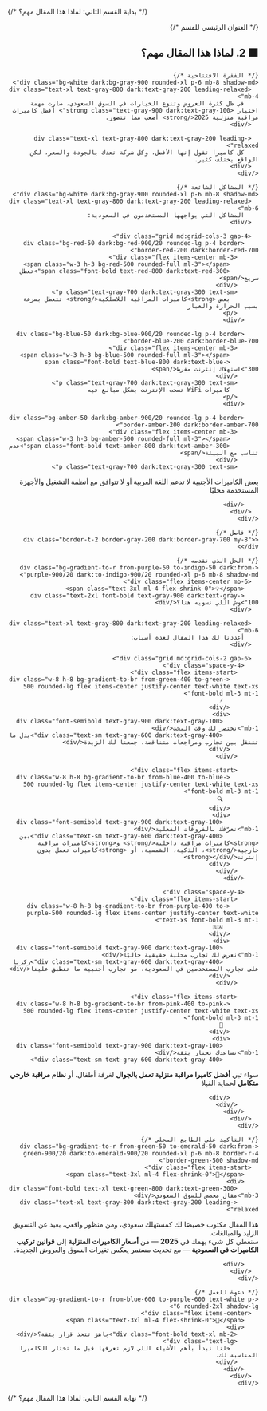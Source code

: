 {/* بداية القسم الثاني: لماذا هذا المقال مهم؟ */}

<section class="bg-gray-50 dark:bg-gray-800 py-8 px-4 text-right" dir="rtl">
  <div class="max-w-4xl mx-auto">
    {/* العنوان الرئيسي للقسم */}
    <h2 id="why-important" class="text-4xl md:text-5xl font-black text-gray-900 dark:text-gray-100 mb-6 border-b-4 border-orange-500 pb-3 min-h-40">
      🟧 2. لماذا هذا المقال مهم؟
    </h2>

    {/* الفقرة الافتتاحية */}
    <div class="bg-white dark:bg-gray-900 rounded-xl p-6 mb-8 shadow-md">
      <div class="text-xl text-gray-800 dark:text-gray-200 leading-relaxed mb-4">
        في ظل كثرة العروض وتنوع الخيارات في السوق السعودي، صارت مهمة اختيار <strong class="text-gray-900 dark:text-gray-100"> أفضل كاميرات مراقبة منزلية 2025</strong> أصعب مما تتصور.
      </div>

      <div class="text-xl text-gray-800 dark:text-gray-200 leading-relaxed">
        كل كاميرا تقول إنها الأفضل، وكل شركة تعدك بالجودة والسعر، لكن الواقع يختلف كثير.
      </div>
    </div>

    {/* المشاكل الشائعة */}
    <div class="bg-white dark:bg-gray-900 rounded-xl p-6 mb-8 shadow-md">
      <div class="text-xl text-gray-800 dark:text-gray-200 leading-relaxed mb-6">
        المشاكل التي يواجهها المستخدمون في السعودية:
      </div>

      <div class="grid md:grid-cols-3 gap-4">
        <div class="bg-red-50 dark:bg-red-900/20 rounded-lg p-4 border border-red-200 dark:border-red-700">
          <div class="flex items-center mb-3">
            <span class="w-3 h-3 bg-red-500 rounded-full ml-3"></span>
            <span class="font-bold text-red-800 dark:text-red-300">تعطل سريع</span>
          </div>
          <p class="text-gray-700 dark:text-gray-300 text-sm">
            بعض <strong>كاميرات المراقبة اللاسلكية</strong> تتعطل بسرعة بسبب الحرارة والغبار
          </p>
        </div>

        <div class="bg-blue-50 dark:bg-blue-900/20 rounded-lg p-4 border border-blue-200 dark:border-blue-700">
          <div class="flex items-center mb-3">
            <span class="w-3 h-3 bg-blue-500 rounded-full ml-3"></span>
            <span class="font-bold text-blue-800 dark:text-blue-300">استهلاك إنترنت مفرط</span>
          </div>
          <p class="text-gray-700 dark:text-gray-300 text-sm">
            كاميرات WiFi تسحب الإنترنت بشكل مبالغ فيه
          </p>
        </div>

        <div class="bg-amber-50 dark:bg-amber-900/20 rounded-lg p-4 border border-amber-200 dark:border-amber-700">
          <div class="flex items-center mb-3">
            <span class="w-3 h-3 bg-amber-500 rounded-full ml-3"></span>
            <span class="font-bold text-amber-800 dark:text-amber-300">عدم تناسب مع البيئة</span>
          </div>
          <p class="text-gray-700 dark:text-gray-300 text-sm">

بعض الكاميرات الأجنبية لا تدعم اللغة العربية أو لا تتوافق مع أنظمة التشغيل والأجهزة المستخدمة محليًا

</p>

        </div>
      </div>
    </div>

    {/* فاصل */}
    <div class="border-t-2 border-gray-200 dark:border-gray-700 my-8"></div>

    {/* الحل الذي نقدمه */}
    <div class="bg-gradient-to-r from-purple-50 to-indigo-50 dark:from-purple-900/20 dark:to-indigo-900/20 rounded-xl p-6 mb-8 shadow-md">
      <div class="flex items-center mb-6">
        <span class="text-3xl ml-4 flex-shrink-0">💡</span>
        <div class="text-2xl font-bold text-gray-900 dark:text-gray-100">وش اللي نسويه هنا؟</div>
      </div>

      <div class="text-xl text-gray-800 dark:text-gray-200 leading-relaxed mb-6">
        أعددنا لك هذا المقال لعدة أسباب:
      </div>

      <div class="grid md:grid-cols-2 gap-6">
        <div class="space-y-4">
          <div class="flex items-start">
            <div class="w-8 h-8 bg-gradient-to-br from-green-400 to-green-500 rounded-lg flex items-center justify-center text-white text-xs font-bold ml-3 mt-1">
              ⚡
            </div>
            <div>
              <div class="font-semibold text-gray-900 dark:text-gray-100 mb-1">نختصر لك وقت البحث</div>
              <div class="text-sm text-gray-600 dark:text-gray-400">بدل ما تتنقل بين تجارب ومراجعات متناقضة، جمعنا لك الزبدة</div>
            </div>
          </div>

          <div class="flex items-start">
            <div class="w-8 h-8 bg-gradient-to-br from-blue-400 to-blue-500 rounded-lg flex items-center justify-center text-white text-xs font-bold ml-3 mt-1">
              🔍
            </div>
            <div>
              <div class="font-semibold text-gray-900 dark:text-gray-100 mb-1">نعرّفك بالفروقات الفعلية</div>
              <div class="text-sm text-gray-600 dark:text-gray-400">بين <strong>كاميرات مراقبة داخلية</strong> و<strong>كاميرات مراقبة خارجية</strong>، الذكية، الشمسية، أو <strong>كاميرات تعمل بدون إنترنت</strong></div>
            </div>
          </div>
        </div>

        <div class="space-y-4">
          <div class="flex items-start">
            <div class="w-8 h-8 bg-gradient-to-br from-purple-400 to-purple-500 rounded-lg flex items-center justify-center text-white text-xs font-bold ml-3 mt-1">
              🇸🇦
            </div>
            <div>
              <div class="font-semibold text-gray-900 dark:text-gray-100 mb-1">نعرض لك تجارب محلية حقيقية حاليًا</div>
              <div class="text-sm text-gray-600 dark:text-gray-400">ركزنا على تجارب المستخدمين في السعودية، مو تجارب أجنبية ما تنطبق علينا</div>
            </div>
          </div>

          <div class="flex items-start">
            <div class="w-8 h-8 bg-gradient-to-br from-pink-400 to-pink-500 rounded-lg flex items-center justify-center text-white text-xs font-bold ml-3 mt-1">
              🎯
            </div>
            <div>
              <div class="font-semibold text-gray-900 dark:text-gray-100 mb-1">نساعدك تختار بثقة</div>
              <div class="text-sm text-gray-600 dark:text-gray-400">

سواء تبي <strong>أفضل كاميرا مراقبة منزلية تعمل بالجوال</strong> لغرفة أطفال، أو <strong>نظام مراقبة خارجي متكامل</strong> لحماية الفيلا

</div>

            </div>
          </div>
        </div>
      </div>
    </div>

    {/* التأكيد على الطابع المحلي */}
    <div class="bg-gradient-to-r from-green-50 to-emerald-50 dark:from-green-900/20 dark:to-emerald-900/20 rounded-xl p-6 mb-8 border-r-4 border-green-500 shadow-md">
      <div class="flex items-start">
        <span class="text-3xl ml-4 flex-shrink-0">📍</span>
        <div>
          <div class="font-bold text-xl text-green-800 dark:text-green-300 mb-3">مقال مخصص للسوق السعودي</div>
          <div class="text-xl text-gray-800 dark:text-gray-200 leading-relaxed">

هذا المقال مكتوب خصيصًا لك كمستهلك سعودي، ومن منظور واقعي، بعيد عن التسويق الزايد والمبالغات.  
 سنغطي كل شيء يهمك في <strong>2025</strong> — من <strong>أسعار الكاميرات المنزلية</strong> إلى <strong>قوانين تركيب الكاميرات في السعودية</strong> — مع تحديث مستمر يعكس تغيرات السوق والعروض الجديدة.

</div>

        </div>
      </div>
    </div>

    {/* دعوة للعمل */}
    <div class="bg-gradient-to-r from-blue-600 to-purple-600 text-white p-6 rounded-2xl shadow-lg">
      <div class="flex items-center">
        <span class="text-3xl ml-4 flex-shrink-0">🚀</span>
        <div>
          <div class="font-bold text-xl mb-2">جاهز تتخذ قرار بثقة؟</div>
          <div class="text-lg">
            خلنا نبدأ بأهم الأشياء اللي لازم تعرفها قبل ما تختار الكاميرا المناسبة لك.
          </div>
        </div>
      </div>
    </div>

  </div>
</section>
{/* نهاية القسم الثاني: لماذا هذا المقال مهم؟ */}